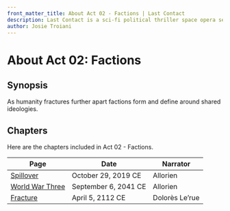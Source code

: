 ```yaml
---
front_matter_title: About Act 02 - Factions | Last Contact
description: Last Contact is a sci-fi political thriller space opera set in the 23rd and 24th centuries. This compendium has an encyclopedia like documentation of various items
author: Josie Troiani
---
```

# About Act 02: Factions

## Synopsis

As humanity fractures further apart factions form and define around shared ideologies.

## Chapters

Here are the chapters included in Act 02 - Factions.

| Page | Date | Narrator |
| --------------- | ------------ | ----- |
| [Spillover](/lastcontact/factions/spillover.mdx) | October 29, 2019 CE | Allorien |
| [World War Three](/lastcontact/factions/worldwarthree.mdx) | September 6, 2041 CE | Allorien |
| [Fracture](/lastcontact/factions/fracture.mdx) | April 5, 2112 CE | Dolorès Le’rue |
